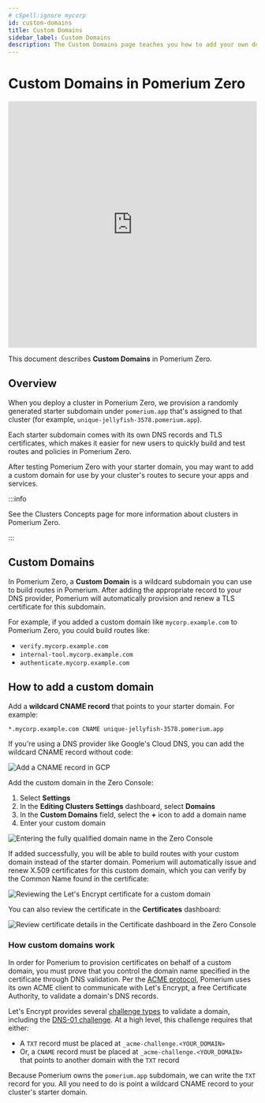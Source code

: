 ```yaml
---
# cSpell:ignore mycorp
id: custom-domains
title: Custom Domains
sidebar_label: Custom Domains
description: The Custom Domains page teaches you how to add your own domain in Pomerium Zero and how to use it to build routes to your services.
---
```


# Custom Domains in Pomerium Zero

<iframe
  width="100%"
  height="500"
  src="https://www.loom.com/embed/dacdec07281a4ab684dc35b6ead32266?sid=42f6a314-d907-49b3-af8a-2aee4c46cff1"
  frameborder="0"
  webkitallowfullscreen="true"
  mozallowfullscreen="true"
  allowfullscreen="true"></iframe>

This document describes **Custom Domains** in Pomerium Zero.

## Overview

When you deploy a cluster in Pomerium Zero, we provision a randomly generated starter subdomain under `pomerium.app` that's assigned to that cluster (for example, `unique-jellyfish-3578.pomerium.app`).

Each starter subdomain comes with its own DNS records and TLS certificates, which makes it easier for new users to quickly build and test routes and policies in Pomerium Zero.

After testing Pomerium Zero with your starter domain, you may want to add a custom domain for use by your cluster's routes to secure your apps and services.

:::info

See the Clusters Concepts page for more information about clusters in Pomerium Zero.

:::

## Custom Domains

In Pomerium Zero, a **Custom Domain** is a wildcard subdomain you can use to build routes in Pomerium. After adding the appropriate record to your DNS provider, Pomerium will automatically provision and renew a TLS certificate for this subdomain.

For example, if you added a custom domain like `mycorp.example.com` to Pomerium Zero, you could build routes like:

- `verify.mycorp.example.com`
- `internal-tool.mycorp.example.com`
- `authenticate.mycorp.example.com`

## How to add a custom domain

Add a **wildcard CNAME record** that points to your starter domain. For example:

```bash
*.mycorp.example.com CNAME unique-jellyfish-3578.pomerium.app
```

If you're using a DNS provider like Google's Cloud DNS, you can add the wildcard CNAME record without code:

![Add a CNAME record in GCP](../capabilities/img/custom-domains/gcp-cname-record.png)

Add the custom domain in the Zero Console:

1. Select **Settings**
1. In the **Editing Clusters Settings** dashboard, select **Domains**
1. In the **Custom Domains** field, select the **+** icon to add a domain name
1. Enter your custom domain

![Entering the fully qualified domain name in the Zero Console](../capabilities/img/custom-domains/add-custom-domain.gif)

If added successfully, you will be able to build routes with your custom domain instead of the starter domain. Pomerium will automatically issue and renew X.509 certificates for this custom domain, which you can verify by the Common Name found in the certificate:

![Reviewing the Let's Encrypt certificate for a custom domain](../capabilities/img/custom-domains/custom-domain-certificates.png)

You can also review the certificate in the **Certificates** dashboard:

![Review certificate details in the Certificate dashboard in the Zero Console](../capabilities/img/custom-domains/certificate-details.gif)

### How custom domains work

In order for Pomerium to provision certificates on behalf of a custom domain, you must prove that you control the domain name specified in the certificate through DNS validation. Per the [ACME protocol](https://datatracker.ietf.org/doc/html/rfc8555#section-2), Pomerium uses its own ACME client to communicate with Let's Encrypt, a free Certificate Authority, to validate a domain's DNS records.

Let's Encrypt provides several [challenge types](https://letsencrypt.org/docs/challenge-types/) to validate a domain, including the [DNS-01 challenge](https://letsencrypt.org/docs/challenge-types/#dns-01-challenge). At a high level, this challenge requires that either:

- A `TXT` record must be placed at `_acme-challenge.<YOUR_DOMAIN>`
- Or, a `CNAME` record must be placed at `_acme-challenge.<YOUR_DOMAIN>` that points to another domain with the `TXT` record

Because Pomerium owns the `pomerium.app` subdomain, we can write the `TXT` record for you. All you need to do is point a wildcard CNAME record to your cluster's starter domain.
